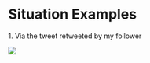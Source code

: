 <div>
  <h1>Situation Examples</h1>
  <div style={{
      fontSize: 38,
      marginTop: 40,
      width: 720,
      margin: "auto"
    }} className="centered" >
    <p>
      1. Via the tweet retweeted by my follower
    </p>
    <img style={{ marginTop: 18 }} src="../via-rt.gif" />
  </div>
</div>
